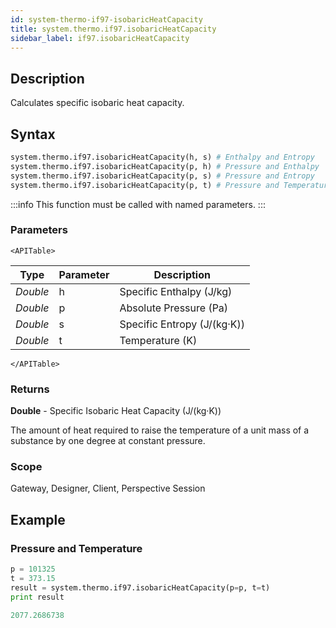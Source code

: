 ```yaml
---
id: system-thermo-if97-isobaricHeatCapacity
title: system.thermo.if97.isobaricHeatCapacity
sidebar_label: if97.isobaricHeatCapacity
---
```



## Description

Calculates specific isobaric heat capacity.

## Syntax

```python
system.thermo.if97.isobaricHeatCapacity(h, s) # Enthalpy and Entropy
system.thermo.if97.isobaricHeatCapacity(p, h) # Pressure and Enthalpy
system.thermo.if97.isobaricHeatCapacity(p, s) # Pressure and Entropy
system.thermo.if97.isobaricHeatCapacity(p, t) # Pressure and Temperature
```

:::info
This function must be called with named parameters.
:::

### Parameters

```mdx-code-block
<APITable>
```

| Type     | Parameter | Description                     |
| -------- | --------- | ------------------------------- |
| _Double_ | h         | Specific Enthalpy (J/kg)        |
| _Double_ | p         | Absolute Pressure (Pa)          |
| _Double_ | s         | Specific Entropy (J/(kg·K))     |
| _Double_ | t         | Temperature (K)                |
```mdx-code-block
</APITable>
```

### Returns
__Double__ - Specific Isobaric Heat Capacity (J/(kg·K))

The amount of heat required to raise the temperature of a unit mass of a substance by one degree at constant pressure.

### Scope
Gateway, Designer, Client, Perspective Session

## Example

### Pressure and Temperature
```python
p = 101325
t = 373.15
result = system.thermo.if97.isobaricHeatCapacity(p=p, t=t)
print result
```

```python title="Result"
2077.2686738
```